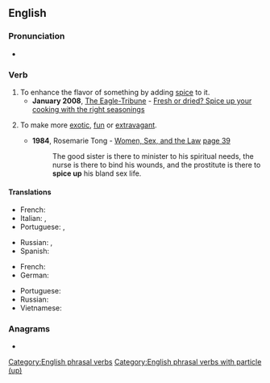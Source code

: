 ==English==

===Pronunciation===
* {{audio|en|En-au-spice up.ogg|Audio (AU)}}

===Verb===
{{en-verb|*}}

# To enhance the flavor of something by adding [[spice]] to it.
#* '''January 2008''', [[w:The Eagle-Tribune|The Eagle-Tribune]] - [https://web.archive.org/web/20080118035834/http://www.eagletribune.com/pulife/local_story_016093914 Fresh or dried? Spice up your cooking with the right seasonings]
# {{lb|en|transitive|informal}} To make more [[exotic]], [[fun]] or [[extravagant]].
#* '''1984''', Rosemarie Tong - [http://books.google.com/books?id=JbqvVVXncqMC Women, Sex, and the Law] [http://books.google.com/books?id=JbqvVVXncqMC&pg=PA39&dq=spice-up+sex-life+date:1980-1990&lr=&sig=sGmo5pLWKi2vk0AHMCW9YMl4OHc page 39]
#*: The good sister is there to minister to his spiritual needs, the nurse is there to bind his wounds, and the prostitute is there to '''spice up''' his bland sex life.

====Translations====
{{trans-top|enhance the flavour of something using spice}}
* French: {{t+|fr|pimenter}}
* Italian: {{t|it|speziare}}, {{t|it|pimentare}}
* Portuguese: {{t+|pt|condimentar}}, {{t+|pt|temperar}}
{{trans-mid}}
* Russian: {{t+|ru|приправля́ть|impf}}, {{t+|ru|припра́вить|pf}}
* Spanish: {{t+|es|saborizar}}
{{trans-bottom}}

{{trans-top|make something more exotic, fun or extravagant}}
* French: {{t+|fr|pimenter}}
* German: {{t+|de|aufpeppen}}
{{trans-mid}}
* Portuguese: {{t+|pt|apimentar}}
* Russian: {{t+|ru|разнообра́зить|pf}}
* Vietnamese: {{t|vi|thêm mắm thêm muối}}
{{trans-bottom}}

===Anagrams===
* {{anagrams|en|a=ceippsu|scuppie}}

[[Category:English phrasal verbs]]
[[Category:English phrasal verbs with particle (up)]]